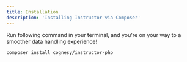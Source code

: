 ---
title: Installation
description: 'Installing Instructor via Composer'
---

Run following command in your terminal, and you're on your way to a smoother data handling experience!

```bash
composer install cognesy/instructor-php
```
